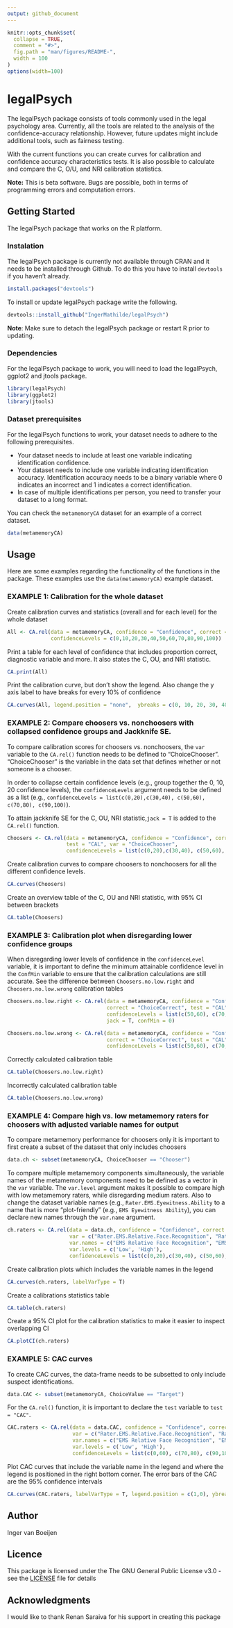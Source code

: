 ```yaml
---
output: github_document
---
```


<!-- README.md is generated from README.Rmd. Please edit that file -->

```r
knitr::opts_chunk$set(
  collapse = TRUE,
  comment = "#>",
  fig.path = "man/figures/README-",
  width = 100
)
options(width=100)

```

# legalPsych
The legalPsych package consists of tools commonly used in the legal psychology area. Currently, all the tools are related to the analysis of the confidence-accuracy relationship. However, future updates might include additional tools, such as fairness testing.   

With the current functions you can create curves for calibration and confidence accuracy characteristics tests. It is also possible to calculate and compare the C, O/U, and NRI calibration statistics. 

**Note:** This is beta software. Bugs are possible, both in terms of programming errors and computation errors.

## Getting Started
The legalPsych package that works on the R platform. 

### Instalation
The legalPsych package is currently not available through CRAN and it needs to be installed through Github. To do this you have to install `devtools` if you haven't already.

```r 
install.packages("devtools")
```

To install or update legalPsych package write the following.  
```r
devtools::install_github("IngerMathilde/legalPsych")
```
**Note**: Make sure to detach the legalPsych package or restart R prior to updating.

### Dependencies
For the legalPsych package to work, you will need to load the legalPsych, ggplot2 and jtools package.

```r
library(legalPsych)
library(ggplot2)
library(jtools)
```

### Dataset prerequisites
For the legalPsych functions to work, your dataset needs to adhere to the following prerequisites.   

* Your dataset needs to include at least one variable indicating identification confidence.  
* Your dataset needs to include one variable indicating identification accuracy. Identification accuracy needs to be a binary variable where 0 indicates an incorrect and 1 indicates a correct identification.  
* In case of multiple identifications per person, you need to transfer your dataset to a long format. 

You can check the `metamemoryCA` dataset for an example of a correct dataset. 
```r
data(metamemoryCA)
```

## Usage
Here are some examples regarding the functionality of the functions in the package. These examples use the `data(metamemoryCA)` example dataset. 

### EXAMPLE 1: Calibration for the whole dataset
Create calibration curves and statistics (overall and for each level) for the whole dataset
```r
All <- CA.rel(data = metamemoryCA, confidence = "Confidence", correct = "ChoiceCorrect", test = "CAL", 
              confidenceLevels = c(0,10,20,30,40,50,60,70,80,90,100))
```

Print a table for each level of confidence that includes proportion correct, diagnostic variable and more. It also states the C, OU, and NRI statistic.
```r
CA.print(All)
```

Print the calibration curve, but don't show the legend. Also change the y axis label to have breaks for every 10% of confidence
```r
CA.curves(All, legend.position = "none",  ybreaks = c(0, 10, 20, 30, 40, 50, 60, 70, 80, 90, 100)) 
```
 

### EXAMPLE 2: Compare choosers vs. nonchoosers with collapsed confidence groups and Jackknife SE. 
To compare calibration scores for choosers vs. nonchoosers, the `var` variable to the `CA.rel()` function needs to be defined to "ChoiceChooser". "ChoiceChooser" is the variable in the data set that defines whether or not someone is a chooser.

In order to collapse certain confidence levels (e.g., group together the 0, 10, 20 confidence levels), the `confidenceLevels` argument needs to be defined as a list (e.g., `confidenceLevels = list(c(0,20),c(30,40), c(50,60), c(70,80), c(90,100)`). 

To attain jackknife SE for the C, OU, NRI statistic,`jack = T` is added to the `CA.rel()` function.
```r
Choosers <- CA.rel(data = metamemoryCA, confidence = "Confidence", correct = "ChoiceCorrect", 
                   test = "CAL", var = "ChoiceChooser", 
                   confidenceLevels = list(c(0,20),c(30,40), c(50,60), c(70,80), c(90,100)), jack = T)
```
Create calibration curves to compare choosers to nonchoosers for all the different confidence levels. 
```r
CA.curves(Choosers)
```

Create an overview table of the C, OU and NRI statistic, with 95% CI between brackets
```r
CA.table(Choosers) 
```

### EXAMPLE 3: Calibration plot when disregarding lower confidence groups
When disregarding lower levels of confidence in the `confidenceLevel` variable, it is important to define the minimum attainable confidence level in the `ConfMin` variable to ensure that the calibration calculations are still accurate. See the difference between `Choosers.no.low.right` and `Choosers.no.low.wrong` calibration tables
```r
Choosers.no.low.right <- CA.rel(data = metamemoryCA, confidence = "Confidence", 
                                correct = "ChoiceCorrect", test = "CAL", var = "ChoiceChooser", 
                                confidenceLevels = list(c(50,60), c(70,80), c(90,100)), 
                                jack = T, confMin = 0)

Choosers.no.low.wrong <- CA.rel(data = metamemoryCA, confidence = "Confidence", 
                                correct = "ChoiceCorrect", test = "CAL", var = "ChoiceChooser", 
                                confidenceLevels = list(c(50,60), c(70,80), c(90,100)), jack = T)

```

Correctly calculated calibration table
```r
CA.table(Choosers.no.low.right)
```

Incorrectly calculated calibration table
```r
CA.table(Choosers.no.low.wrong)
```


### EXAMPLE 4: Compare high vs. low metamemory raters for choosers with adjusted variable names for output
To compare metamemory performance for choosers only it is important to first create a subset of the dataset that only includes choosers
```r
data.ch <- subset(metamemoryCA, ChoiceChooser == "Chooser")
```

To compare multiple metamemory components simultaneously, the variable names of the metamemory components need to be defined as a vector in the `var` variable. The `var.level` argument makes it possible to compare high with low metamemory raters, while disregarding medium raters. Also to change the dataset variable names (e.g., `Rater.EMS.Eyewitness.Ability` to a name that is more "plot-friendly" (e.g., `EMS Eyewitness Ability`), you can declare new names through the `var.name` argument.
```r
ch.raters <- CA.rel(data = data.ch, confidence = "Confidence", correct = "ChoiceCorrect", test = "CAL", 
                    var = c("Rater.EMS.Relative.Face.Recognition", "Rater.EMS.Eyewitness.Ability"), 
                    var.names = c("EMS Relative Face Recognition", "EMS Eyewitness Ability"), 
                    var.levels = c('Low', 'High'), 
                    confidenceLevels = list(c(0,20),c(30,40), c(50,60), c(70,80), c(90,100)), jack = T)
```

Create calibration plots which includes the variable names in the legend
```r
CA.curves(ch.raters, labelVarType = T)
```

Create a calibrations statistics table
```r
CA.table(ch.raters)
```

Create a 95% CI plot for the calibration statistics to make it easier to inspect overlapping CI
```r
CA.plotCI(ch.raters)
```

### EXAMPLE 5: CAC curves
To create CAC curves, the data-frame needs to be subsetted to only include suspect identifications.
```r
data.CAC <- subset(metamemoryCA, ChoiceValue == "Target")
```

For the `CA.rel()` function, it is important to declare the `test` variable to `test = "CAC"`.

```r
CAC.raters <- CA.rel(data = data.CAC, confidence = "Confidence", correct = "ChoiceCorrect", test = "CAC", 
                     var = c("Rater.EMS.Relative.Face.Recognition", "Rater.EMS.Eyewitness.Ability"), 
                     var.names = c("EMS Relative Face Recognition", "EMS Eyewitness Ability"), 
                     var.levels = c('Low', 'High'), 
                     confidenceLevels = list(c(0,60), c(70,80), c(90,100)))
```

Plot CAC curves that include the variable name in the legend and where the legend is positioned in the right bottom corner. The error bars of the CAC are the 95% confidence intervals
```r
CA.curves(CAC.raters, labelVarType = T, legend.position = c(1,0), ybreaks = seq(50, 100, 10)) 
```

## Author
Inger van Boeijen

## Licence
This package is licensed under the The GNU General Public License v3.0 - see the [LICENSE](LICENSE) file for details

## Acknowledgments
I would like to thank Renan Saraiva for his support in creating this package
